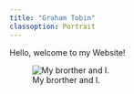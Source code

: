```yaml
---
title: "Graham Tobin"
classoption: Portrait
---
```


Hello, welcome to my Website!

![My brorther and I.](pic2.JPG)

